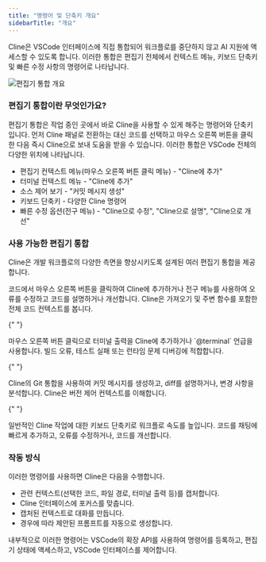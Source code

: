 ```yaml
---
title: "명령어 및 단축키 개요"
sidebarTitle: "개요"
---
```


Cline은 VSCode 인터페이스에 직접 통합되어 워크플로를 중단하지 않고 AI 지원에 액세스할 수 있도록 합니다. 이러한 통합은 편집기 전체에서 컨텍스트 메뉴, 키보드 단축키 및 빠른 수정 사항의 명령어로 나타납니다.

<Frame>
	<img
		src="https://storage.googleapis.com/cline_public_images/docs/assets/editor-integration.png"
		alt="편집기 통합 개요"
	/>
</Frame>

### 편집기 통합이란 무엇인가요?

편집기 통합은 작업 중인 곳에서 바로 Cline을 사용할 수 있게 해주는 명령어와 단축키입니다. 먼저 Cline 패널로 전환하는 대신 코드를 선택하고 마우스 오른쪽 버튼을 클릭한 다음 즉시 Cline으로 보내 도움을 받을 수 있습니다.
이러한 통합은 VSCode 전체의 다양한 위치에 나타납니다.

-   편집기 컨텍스트 메뉴(마우스 오른쪽 버튼 클릭 메뉴) - "Cline에 추가"
-   터미널 컨텍스트 메뉴 - "Cline에 추가"
-   소스 제어 보기 - "커밋 메시지 생성"
-   키보드 단축키 - 다양한 Cline 명령어
-   빠른 수정 옵션(전구 메뉴) - "Cline으로 수정", "Cline으로 설명", "Cline으로 개선"

### 사용 가능한 편집기 통합

Cline은 개발 워크플로의 다양한 측면을 향상시키도록 설계된 여러 편집기 통합을 제공합니다.

<Columns cols={2}>
  <Card title="코드 명령어" icon="code" href="/features/commands-and-shortcuts/code-commands">
    코드에서 마우스 오른쪽 버튼을 클릭하여 Cline에 추가하거나 전구 메뉴를 사용하여 오류를 수정하고 코드를 설명하거나 개선합니다. Cline은 가져오기 및 주변 함수를 포함한 전체 코드 컨텍스트를 봅니다.
  </Card>

{" "}

<Card title="터미널 통합" icon="terminal" href="/features/commands-and-shortcuts/terminal-integration">
	마우스 오른쪽 버튼 클릭으로 터미널 출력을 Cline에 추가하거나 `@terminal` 언급을 사용합니다. 빌드 오류, 테스트 실패 또는 런타임 문제 디버깅에 적합합니다.
</Card>

{" "}

<Card title="Git 통합" icon="code-branch" href="/features/commands-and-shortcuts/git-integration">
	Cline의 Git 통합을 사용하여 커밋 메시지를 생성하고, diff를 설명하거나, 변경 사항을 분석합니다. Cline은 버전 제어 컨텍스트를 이해합니다.
</Card>

{" "}

<Card title="키보드 단축키" icon="keyboard" href="/features/commands-and-shortcuts/keyboard-shortcuts">
	일반적인 Cline 작업에 대한 키보드 단축키로 워크플로 속도를 높입니다. 코드를 채팅에 빠르게 추가하고, 오류를 수정하거나, 코드를 개선합니다.
</Card>
</Columns>

### 작동 방식

이러한 명령어를 사용하면 Cline은 다음을 수행합니다.

-   관련 컨텍스트(선택한 코드, 파일 경로, 터미널 출력 등)를 캡처합니다.
-   Cline 인터페이스에 포커스를 맞춥니다.
-   캡처된 컨텍스트로 대화를 만듭니다.
-   경우에 따라 제안된 프롬프트를 자동으로 생성합니다.

내부적으로 이러한 명령어는 VSCode의 확장 API를 사용하여 명령어를 등록하고, 편집기 상태에 액세스하고, VSCode 인터페이스를 제어합니다.
